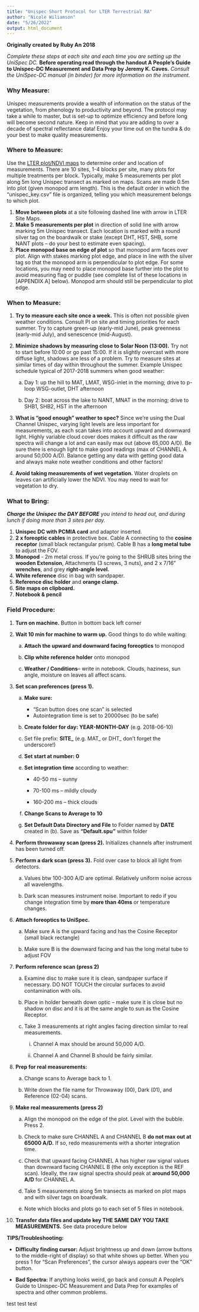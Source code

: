 ```yaml
---
title: "Unispec Short Protocol for LTER Terrestrial RA"
author: "Nicole Wiliamson"
date: "5/26/2022"
output: html_document
---
```


**Originally created by Ruby An 2018**

*Complete these steps at each site and each time you are setting up the UniSpec DC.* **Before operating read through the handout A People's Guide to Unispec-DC Measurement and Data Prep by Jeremy K. Caves.** *Consult the UniSpec-DC manual (in binder) for more information on the instrument.*

### **Why Measure:**

Unispec measurements provide a wealth of information on the status of the vegetation, from phenology to productivity and beyond. The protocol may take a while to master, but is set-up to optimize efficiency and before long will become second nature. Keep in mind that you are adding to over a decade of spectral reflectance data! Enjoy your time out on the tundra & do your best to make quality measurements.

### **Where to Measure:**

Use the [LTER plot/NDVI maps](LTER_Unispec_site_map.html) to determine order and location of measurements. There are 10 sites, 1-4 blocks per site, many plots for multiple treatments per block. Typically, make 5 measurements per plot along 5m long Unispec transect as marked on maps. Scans are made 0.5m into plot (given monopod arm length). This is the default order in which the "unispec_key.csv" file is organized, telling you which measurement belongs to which plot.

1.  **Move between plots** at a site following dashed line with arrow in LTER Site Maps.
2.  **Make 5 measurements per plot** in direction of solid line with arrow marking 5m Unispec transect. Each location is marked with a round silver tag on the boardwalk or stake (except DHT, HST, SHB, some NANT plots -- do your best to estimate even spacing).
3.  **Place monopod base on edge of plot** so that monopod arm faces over plot. Align with stakes marking plot edge, and place in line with the silver tag so that the monopod arm is perpendicular to plot edge. For some locations, you may need to place monopod base further into the plot to avoid measuring flag or puddle (see complete list of these locations in [APPENDIX A] below). Monopod arm should still be perpendicular to plot edge.

### **When to Measure:**

1.  **Try to measure each site once a week.** This is often not possible given weather conditions. Consult PI on site and timing priorities for each summer. Try to capture green-up (early-mid June), peak greenness (early-mid July), and senescence (mid-August).

2.  **Minimize shadows by measuring close to Solar Noon (13:00).** Try not to start before 10:00 or go past 15:00. If it is slightly overcast with more diffuse light, shadows are less of a problem. Try to measure sites at similar times of day within throughout the summer. Example Unispec schedule typical of 2017-2018 summers when good weather:

    a.  Day 1: up the hill to MAT, LMAT, WSG-inlet in the morning; drive to p-loop WSG-outlet, DHT afternoon

    b.  Day 2: boat across the lake to NANT, MNAT in the morning; drive to SHB1, SHB2, HST in the afternoon

3.  **What is "good enough" weather to spec?** Since we're using the Dual Channel Unispec, varying light levels are less important for measurements, as each scan takes into account upward and downward light. Highly variable cloud cover does makes it difficult as the raw spectra will change a lot and can easily max out (above 65,000 A/D). Be sure there is enough light to make good readings (max of CHANNEL A around 50,000 A/D). Balance getting any data with getting good data and always make note weather conditions and other factors!

4.  **Avoid taking measurements of wet vegetation.** Water droplets on leaves can artificially lower the NDVI. You may need to wait for vegetation to dry.

### **What to Bring:**

***Charge the Unispec the DAY BEFORE** you intend to head out, and during lunch if doing more than 3 sites per day.*

1.  **Unispec DC with PCMIA card** and adaptor inserted.
2.  **2 x foreoptic cables** in protective box. Cable A connecting to the **cosine receptor** (small black rectangular prism). Cable B has a **long metal tube** to adjust the FOV.
3.  **Monopod** - 2m metal cross. If you're going to the SHRUB sites bring the **wooden Extension**, Attachments (3 screws, 3 nuts), and 2 x 7/16" **wrenches**, and grey **right-angle level.**
4.  **White reference** disc in bag with sandpaper.
5.  **Reference disc holder** and **orange clamp.**
6.  **Site maps on clipboard.**
7.  **Notebook & pencil**

### **Field Procedure:**

1.  **Turn on machine.** Button in bottom back left corner

2.  **Wait 10 min for machine to warm up.** Good things to do while waiting:

    a.  **Attach the upward and downward facing foreoptics** to monopod

    b.  **Clip white reference holder** onto monopod

    c.  **Weather / Conditions**-- write in notebook. Clouds, haziness, sun angle, moisture on leaves all affect scans.

3.  **Set scan preferences (press 1).**

    a.  **Make sure:**

        -   "Scan button does one scan" is selected
        -   Autointegration time is set to 20000sec (to be safe)

    b.  **Create folder for day: YEAR-MONTH-DAY** (e.g. 2018-06-10)

    c.  Set file prefix: **SITE\_** (e.g. MAT\_ or DHT\_ don't forget the underscore!)

    d.  **Set start at number: 0**

    e.  **Set integration time** according to weather:

        -   40-50 ms -- sunny

        -   70-100 ms -- mildly cloudy

        -   160-200 ms -- thick clouds

    f.  **Change Scans to Average to 10**

    g.  **Set Default Data Directory and File** to Folder named by **DATE** created in (b). Save as **"Default.spu"** within folder
4.  **Perform throwaway scan (press 2).** Initializes channels after instrument has been turned off. 

```{=html}
<!-- -->
```
5.  **Perform a dark scan (press 3).** Fold over case to block all light from detectors.  

    a.  Values btw 100-300 A/D are optimal. Relatively uniform noise across all wavelengths. 

    b.  Dark scan measures instrument noise. Important to redo if you change integration time by **more than 40ms** or temperature changes.  

```{=html}
<!-- -->
```
6.  **Attach foreoptics to UniSpec.** 

    a.  Make sure A is the upward facing and has the Cosine Receptor (small black rectangle) 

    b.  Make sure B is the downward facing and has the long metal tube to adjust FOV

```{=html}
<!-- -->
```
7.  **Perform reference scan (press 2)**

    a.  Examine disc to make sure it is clean, sandpaper surface if necessary. DO NOT TOUCH the circular surfaces to avoid contamination with oils.

    b.  Place in holder beneath down optic -- make sure it is close but no shadow on disc and it is at the same angle to sun as the Cosine Receptor.

    c.  Take 3 measurements at right angles facing direction similar to real measurements.

        i.  Channel A max should be around 50,000 A/D.

        ii. Channel A and Channel B should be fairly similar.

```{=html}
<!-- -->
```
8.  **Prep for real measurements:** 

    a.  Change scans to Average back to 1. 

    b.  Write down the file name for Throwaway (00), Dark (01), and Reference (02-04) scans. 

```{=html}
<!-- -->
```
9.  **Make real measurements (press 2)**

    a.  Align the monopod on the edge of the plot. Level with the bubble. Press 2.

    b.  Check to make sure CHANNEL A and CHANNEL B **do not max out at 65000 A/D.** If so, redo measurements with a shorter integration time.  

    c.  Check that upward facing CHANNEL A has higher raw signal values than downward facing CHANNEL B (the only exception is the REF scan). Ideally, the raw signal spectra should peak at **around 50,000 A/D** for CHANNEL A.

    d.  Take 5 measurements along 5m transects as marked on plot maps and with silver tags on boardwalk. 

    e.  Note which blocks and plots go to each set of 5 files in notebook.

```{=html}
<!-- -->
```
10. **Transfer data files and update key THE SAME DAY YOU TAKE MEASUREMENTS.** See data procedure below

**TIPS/Troubleshooting:**

-   **Difficulty finding cursor:** Adjust brightness up and down (arrow buttons to the middle-right of display) so that white shows up better. When you press 1 for "Scan Preferences", the cursor always appears over the "OK" button.

-   **Bad Spectra:** If anything looks weird, go back and consult A People's Guide to Unispec-DC Measurement and Data Prep for examples of spectra and other common problems.





test test test 
